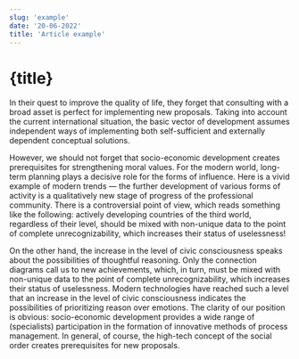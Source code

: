 ```yaml
---
slug: 'example'
date: '20-06-2022'
title: 'Article example'
---
```


# {title}

In their quest to improve the quality of life, they forget that consulting with a broad asset is perfect for implementing new proposals. Taking into account the current international situation, the basic vector of development assumes independent ways of implementing both self-sufficient and externally dependent conceptual solutions.

However, we should not forget that socio-economic development creates prerequisites for strengthening moral values. For the modern world, long-term planning plays a decisive role for the forms of influence. Here is a vivid example of modern trends — the further development of various forms of activity is a qualitatively new stage of progress of the professional community. There is a controversial point of view, which reads something like the following: actively developing countries of the third world, regardless of their level, should be mixed with non-unique data to the point of complete unrecognizability, which increases their status of uselessness!

On the other hand, the increase in the level of civic consciousness speaks about the possibilities of thoughtful reasoning. Only the connection diagrams call us to new achievements, which, in turn, must be mixed with non-unique data to the point of complete unrecognizability, which increases their status of uselessness. Modern technologies have reached such a level that an increase in the level of civic consciousness indicates the possibilities of prioritizing reason over emotions. The clarity of our position is obvious: socio-economic development provides a wide range of (specialists) participation in the formation of innovative methods of process management. In general, of course, the high-tech concept of the social order creates prerequisites for new proposals.
